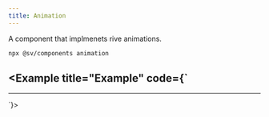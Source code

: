 ```yaml
---
title: Animation
---
```



A component that implmenets rive animations.


<Pills>
  <Rive />
</Pills>

```bash
npx @sv/components animation
```

<Example title="Example" code={`
---
---

<Animation width={200} height={200} src="/sv-frontend-library/mono/loader.riv" />
`}>
  <div class="aspect-square w-[200px]">
    <Animation client:load width={200} height={200} src="/sv-frontend-library/mono/loader.riv" />
  </div>
</Example>
